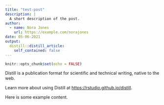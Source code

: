 ```yaml
---
title: "test-post"
description: |
  A short description of the post.
author:
  - name: Nora Jones
    url: https://example.com/norajones
date: 05-06-2021
output:
  distill::distill_article:
    self_contained: false
---
```



```r
knitr::opts_chunk$set(echo = FALSE)
```

Distill is a publication format for scientific and technical writing, native to the web.

Learn more about using Distill at <https://rstudio.github.io/distill>.


Here is some example content.

